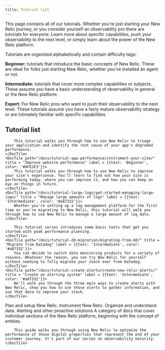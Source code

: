```yaml
---
title: Tutorial list
---
```


This page contains all of our tutorials. Whether you're just starting your New Relic journey, or you consider yourself an observability pro there are tutorials for everyone. Learn more about specific capabilities, push your observability to the next level, or simply learn about the power of the New Relic platform.


Tutorials are organized alphabetically and contain difficulty tags:

**Beginner:** tutorials that introduce the basic concepts of New Relic. These are ideal for folks just starting New Relic, whether you've installed an agent or not.

**Intermediate:** tutorials that cover more complex capabilities or subjects. These assume you have a basic understanding of observability in general or the New Relic platform.

**Expert:** For New Relic pros who want to push their observability to the next level. These tutorials assume you have a fairly mature observability strategy or are intimately familiar with specific capabilities.


## Tutorial list

<DocTiles>
    <DocTile path="/docs/tutorial-app-slow/root-causes/" title = "My app is slow" label = {{text: 'Beginner', color: '#AFE2E3'}}>
       
        This tutorial walks you through how to use New Relic to triage your application and identify the root cause of your app's degraded performance. 
    </DocTile>
    <DocTile path="/docs/tutorial-app-performance/instrument-your-site/" title = "Improve website performance" label = {{text: 'Beginner', color: '#AFE2E3'}}>
        This tutorial walks you through how to use New Relic to improve your site's experience. You'll learn to find out how your site is performing today, where you can improve it, and how you can keep an eye on things in future.
    </DocTile>
    <DocTile path="/docs/tutorial-large-logs/get-started-managing-large-logs/" title = "Manage large amounts of logs" label = {{text: 'Intermediate', color: '#a87332'}}>
        Whether you're setting up a log management platform for the first time or you're migrating to New Relic, this tutorial will walk you through how to use New Relic to manage a large amount of log data. 
    </DocTile>
</DocTiles>

<DocTiles>
    <DocTile path="/docs/tutorial-peak-demand/get-started/" title = "Prepare for peak demand" label = {{text: 'Beginner', color: '#AFE2E3'}}>
       
        This tutorial series introduces some basic tools that get you started with peak performance planning.
    </DocTile>
    <DocTile path="/docs/tutorial-dd-migration/migrating-from-dd/" title = "Migrate from Datadog" label = {{text: 'Intermediate', color: '#a87332'}}>
        You can decide to switch data monitoring products for a variety of reasons. Whatever the reason, you can try New Relic for yourself without needing to fully migrate your stack over from Datadog. 
    </DocTile>
    <DocTile path="/docs/tutorial-create-alerts/create-new-relic-alerts/" title = "Create an alerting system" label = {{text: 'Intermediate', color: '#a87332'}}>
        We'll walk you through the three main ways to create alerts with New Relic, show you how to use those alerts to gather information, and use that data to improve your stack. 
    </DocTile>
</DocTiles>

<DocTiles>
    <DocTile path="/docs/new-relic-solutions/get-started/implementation-guide-intro/" title = "Implementation guide" label = {{text: 'Intermediate', color: '#a87332'}}>
Plan and setup New Relic. Instrument New Relic. Organize and understand data. Alerting and other proactive solutions
    </DocTile>
    <DocTile path="/docs/new-relic-solutions/new-relic-one/core-concepts/what-entity-new-relic/" title = "Learn about the platform" label = {{text: 'Beginner', color: '#AFE2E3'}}>
        A category of docs that cover individual sections of the New Relic platform, beginning with the concept of entities. 
    </DocTile>
    <DocTile path="/docs/new-relic-solutions/observability-maturity/customer-experience/bottom-funnel-analysis-customer-journey-guide/" title = "Bottom of funnel analysis" label = {{text: 'Expert', color: '#ad3131'}}>
       
        This guide walks you through using New Relic to optimize the performance of those digital properties that represent the end of your customer journey. It's part of our series on observability maturity.
    </DocTile>
</DocTiles>
